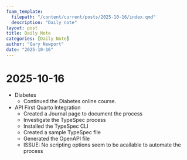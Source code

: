 ```yaml
---
foam_template:
  filepath: "/content/current/posts/2025-10-16/index.qmd"
  description: "Daily note"
layout: post
title: Daily Note
categories: [Daily Note]
author: "Gary Newport"
date: "2025-10-16"
---
```


# 2025-10-16

- Diabetes
  - Continued the Diabetes online course.
-  API First Quarto Integration
   -  Created a Journal page to document the process
   -  Investigate the TypeSpec process
    - Installed the TypeSpec CLI
    - Created a sample TypeSpec file
    - Generated the OpenAPI file
    - ISSUE: No scripting options seem to be acailable to automate the process
  